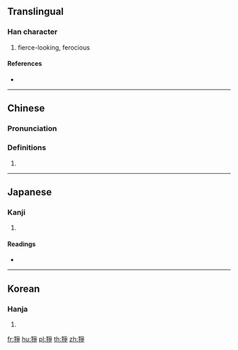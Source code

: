 {{character info/new}}
{{also|狰}}
==Translingual==

===Han character===
{{Han char|rn=94|rad=犬|as=08|sn=11|four=42257|canj=KHBSD}}

# fierce-looking, ferocious

====References====
* {{Han ref|kx=0713.230|dkj=20495|dj=1125.170|hdz=21354.041|uh=7319|ud=29465|bh=B275|bd=45685}}

----

==Chinese==
{{zh-forms|s=狰}}

===Pronunciation===
{{zh-pron
|m=zhēng
|c=zang1
|md=
|mn=qz:chng/xm,zz:cheng
|w=
|mc=y
|oc=y
|cat=
}}

===Definitions===
{{zh-hanzi}}

# {{rfdef|lang=zh}}

----

==Japanese==

===Kanji===
{{ja-kanji|grade=|rs=犬08}}

# {{defn|lang=ja|sort=犬08}}

====Readings====
* {{ja-readings|on=[[そう]] (sō), [[しょう]] (shō), [[じょう]] (jō)|kun=|nanori=}}

----

==Korean==

===Hanja===
{{ko-hanja|hangeul=쟁|eumhun=|rv=jaeng|mr=chaeng|y=cayng}}

# {{defn|lang=ko|sort=犬08}}

[[fr:猙]]
[[hu:猙]]
[[pl:猙]]
[[th:猙]]
[[zh:猙]]